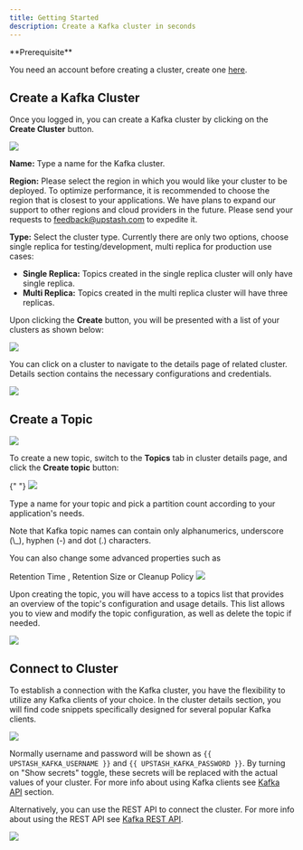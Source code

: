 ```yaml
---
title: Getting Started
description: Create a Kafka cluster in seconds
---
```


<Check >
**Prerequisite**

You need an account before creating a cluster, create one
[here](https://console.upstash.com).

</Check>

## Create a Kafka Cluster

Once you logged in, you can create a Kafka cluster by clicking on the **Create
Cluster** button.

<Frame>
    <img src="/img/kafka/getting_started/create-cluster.png" />
</Frame>

**Name:** Type a name for the Kafka cluster.

**Region:** Please select the region in which you would like your cluster to be
deployed. To optimize performance, it is recommended to choose the region that
is closest to your applications. We have plans to expand our support to other
regions and cloud providers in the future. Please send your requests to
[feedback@upstash.com](mailto:feedback@upstash.com) to expedite it.

**Type:** Select the cluster type. Currently there are only two options, choose
single replica for testing/development, multi replica for production use cases:

-   **Single Replica:** Topics created in the single replica cluster will only
    have single replica.
-   **Multi Replica:** Topics created in the multi replica cluster will have three
    replicas.

Upon clicking the **Create** button, you will be presented with a list of your
clusters as shown below:

<Frame>
    <img src="/img/kafka/getting_started/cluster-list.png" />
</Frame>

You can click on a cluster to navigate to the details page of related cluster.
Details section contains the necessary configurations and credentials.

<Frame caption="Cluster details page, which shows the cluster bootstrap endpoint, username and password.">
    <img src="/img/kafka/getting_started/cluster-detail.png" />
</Frame>

## Create a Topic

<Frame>
    <img src="/img/kafka/getting_started/tapic-tab.png" />
</Frame>

To create a new topic, switch to the **Topics** tab in cluster details page, and
click the **Create topic** button:

<Frame>
    {" "}
    <img src="/img/kafka/getting_started/create-topic.png" />
</Frame>

Type a name for your topic and pick a partition count according to your
application's needs.

<Warning>
    Note that Kafka topic names can contain only alphanumerics, underscore (\_),
    hyphen (-) and dot (.) characters.
</Warning>

You can also change some advanced properties such as

<Tooltip tip="Retention time in Kafka determines how long messages are stored in a topic before they are eligible for deletion. It allows you to control how long data remains available for consumption.">
    Retention Time
</Tooltip>
,<Tooltip tip="Retention size in Kafka determines the maximum data capacity of a topic. It allows you to manage storage space by automatically discarding older messages when the size threshold is reached.">
    Retention Size
</Tooltip> or
<Tooltip tip="Cleanup policy in Kafka defines how obsolete messages are managed within a topic. It specifies the rules for retaining or removing messages based on specific criteria, such as time or space.">
    Cleanup Policy
</Tooltip>

<Frame>
    <img src="/img/kafka/getting_started/topic-advanced.png" />
</Frame>

Upon creating the topic, you will have access to a topics list that provides an
overview of the topic's configuration and usage details. This list allows you to
view and modify the topic configuration, as well as delete the topic if needed.

<Frame>
    <img src="/img/kafka/getting_started/topics-list.png" />
</Frame>

## Connect to Cluster

To establish a connection with the Kafka cluster, you have the flexibility to
utilize any Kafka clients of your choice. In the cluster details section, you
will find code snippets specifically designed for several popular Kafka clients.

<Frame>
    <img src="/img/kafka/getting_started/connect-clients.png" />
</Frame>

Normally username and password will be shown as `{{ UPSTASH_KAFKA_USERNAME }}`
and `{{ UPSTASH_KAFKA_PASSWORD }}`. By turning on "Show secrets" toggle, these
secrets will be replaced with the actual values of your cluster. For more info
about using Kafka clients see [Kafka API](./kafkaapi/) section.

Alternatively, you can use the REST API to connect the cluster. For more info
about using the REST API see [Kafka REST API](../rest/restintro).

<Frame>
    <img src="/img/kafka/getting_started/connect-rest.png" />
</Frame>
